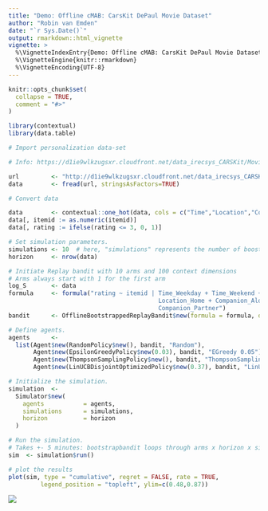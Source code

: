 ---
title: "Demo: Offline cMAB: CarsKit DePaul Movie Dataset"
author: "Robin van Emden"
date: "`r Sys.Date()`"
output: rmarkdown::html_vignette
vignette: >
  %\VignetteIndexEntry{Demo: Offline cMAB: CarsKit DePaul Movie Dataset}
  %\VignetteEngine{knitr::rmarkdown}
  %\VignetteEncoding{UTF-8}
---

```{r setup, include = FALSE, cache = TRUE}
knitr::opts_chunk$set(
  collapse = TRUE,
  comment = "#>"
)
```

```r
library(contextual)
library(data.table)

# Import personalization data-set

# Info: https://d1ie9wlkzugsxr.cloudfront.net/data_irecsys_CARSKit/Movie_DePaulMovie/README.txt

url         <- "http://d1ie9wlkzugsxr.cloudfront.net/data_irecsys_CARSKit/Movie_DePaulMovie/ratings.csv"
data        <- fread(url, stringsAsFactors=TRUE)

# Convert data

data        <- contextual::one_hot(data, cols = c("Time","Location","Companion"), sparsifyNAs = TRUE)
data[, itemid := as.numeric(itemid)]
data[, rating := ifelse(rating <= 3, 0, 1)]

# Set simulation parameters.
simulations <- 10  # here, "simulations" represents the number of boostrap samples
horizon     <- nrow(data)

# Initiate Replay bandit with 10 arms and 100 context dimensions
# Arms always start with 1 for the first arm
log_S       <- data
formula     <- formula("rating ~ itemid | Time_Weekday + Time_Weekend + Location_Cinema + 
                                          Location_Home + Companion_Alone + Companion_Family + 
                                          Companion_Partner")
bandit      <- OfflineBootstrappedReplayBandit$new(formula = formula, data = data)

# Define agents.
agents      <-
  list(Agent$new(RandomPolicy$new(), bandit, "Random"),
       Agent$new(EpsilonGreedyPolicy$new(0.03), bandit, "EGreedy 0.05"),
       Agent$new(ThompsonSamplingPolicy$new(), bandit, "ThompsonSampling"),
       Agent$new(LinUCBDisjointOptimizedPolicy$new(0.37), bandit, "LinUCB 0.37"))

# Initialize the simulation.
simulation  <-
  Simulator$new(
    agents           = agents,
    simulations      = simulations,
    horizon          = horizon
  )

# Run the simulation.
# Takes +- 5 minutes: bootstrapbandit loops through arms x horizon x simulations (times nr of agents).
sim  <- simulation$run()

# plot the results
plot(sim, type = "cumulative", regret = FALSE, rate = TRUE,
         legend_position = "topleft", ylim=c(0.48,0.87))

```

![](carskit_depaul.png)
